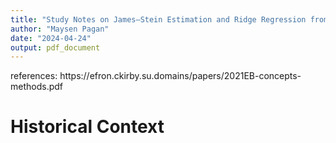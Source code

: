 ```yaml
---
title: "Study Notes on James–Stein Estimation and Ridge Regression from Computer Age Statistical Inference"
author: "Maysen Pagan"
date: "2024-04-24"
output: pdf_document
---
```


references:
https://efron.ckirby.su.domains/papers/2021EB-concepts-methods.pdf


# Historical Context

